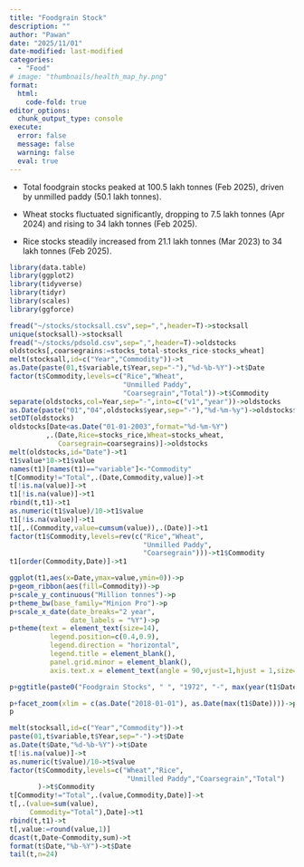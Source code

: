 ```yaml
---
title: "Foodgrain Stock"
description: ""
author: "Pawan"
date: "2025/11/01"
date-modified: last-modified
categories:
  - "Food"
# image: "thumbnails/health_map_hy.png"
format:
  html:
    code-fold: true
editor_options:
  chunk_output_type: console
execute:
  error: false
  message: false
  warning: false
  eval: true
---
```


+ Total foodgrain stocks peaked at 100.5 lakh tonnes (Feb 2025), driven by unmilled paddy (50.1 lakh tonnes).

+ Wheat stocks fluctuated significantly, dropping to 7.5 lakh tonnes (Apr 2024) and rising to 34 lakh tonnes (Feb 2025).

+ Rice stocks steadily increased from 21.1 lakh tonnes (Mar 2023) to 34 lakh tonnes (Feb 2025).
```r
library(data.table)
library(ggplot2)
library(tidyverse)
library(tidyr)
library(scales)
library(ggforce)

fread("~/stocks/stocksall.csv",sep=",",header=T)->stocksall
unique(stocksall)->stocksall
fread("~/stocks/pdsold.csv",sep=",",header=T)->oldstocks
oldstocks[,coarsegrains:=stocks_total-stocks_rice-stocks_wheat]
melt(stocksall,id=c("Year","Commodity"))->t
as.Date(paste(01,t$variable,t$Year,sep="-"),"%d-%b-%Y")->t$Date
factor(t$Commodity,levels=c("Rice","Wheat",
                            "Unmilled Paddy",
                            "Coarsegrain","Total"))->t$Commodity
separate(oldstocks,col=Year,sep="-",into=c("v1","year"))->oldstocks
as.Date(paste("01","04",oldstocks$year,sep="-"),"%d-%m-%y")->oldstocks$Date
setDT(oldstocks)
oldstocks[Date<as.Date("01-01-2003",format="%d-%m-%Y")
         ,.(Date,Rice=stocks_rice,Wheat=stocks_wheat,
            Coarsegrain=coarsegrains)]->oldstocks
melt(oldstocks,id="Date")->t1
t1$value*10->t1$value
names(t1)[names(t1)=="variable"]<-"Commodity"
t[Commodity!="Total",.(Date,Commodity,value)]->t
t[!is.na(value)]->t
t1[!is.na(value)]->t1
rbind(t,t1)->t1
as.numeric(t1$value)/10->t1$value
t1[!is.na(value)]->t1
t1[,.(Commodity,value=cumsum(value)),.(Date)]->t1
factor(t1$Commodity,levels=rev(c("Rice","Wheat",
                                 "Unmilled Paddy",
                                 "Coarsegrain")))->t1$Commodity
t1[order(Commodity,Date)]->t1

ggplot(t1,aes(x=Date,ymax=value,ymin=0))->p
p+geom_ribbon(aes(fill=Commodity))->p
p+scale_y_continuous("Million tonnes")->p
p+theme_bw(base_family="Minion Pro")->p
p+scale_x_date(date_breaks="2 year",
               date_labels = "%Y")->p
p+theme(text = element_text(size=14),
          legend.position=c(0.4,0.9),
          legend.direction = "horizontal",
          legend.title = element_blank(),
          panel.grid.minor = element_blank(),
          axis.text.x = element_text(angle = 90,vjust=1,hjust = 1,size=10))->p

p+ggtitle(paste0("Foodgrain Stocks", " ", "1972", "-", max(year(t1$Date))))->p

p+facet_zoom(xlim = c(as.Date("2018-01-01"), as.Date(max(t1$Date))))->p
p
```
```r
melt(stocksall,id=c("Year","Commodity"))->t
paste(01,t$variable,t$Year,sep="-")->t$Date
as.Date(t$Date,"%d-%b-%Y")->t$Date
t[!is.na(value)]->t
as.numeric(t$value)/10->t$value
factor(t$Commodity,levels=c("Wheat","Rice",
                             "Unmilled Paddy","Coarsegrain","Total")
       )->t$Commodity
t[Commodity!="Total",.(value,Commodity,Date)]->t
t[,.(value=sum(value),
     Commodity="Total"),Date]->t1
rbind(t,t1)->t
t[,value:=round(value,1)]
dcast(t,Date~Commodity,sum)->t
format(t$Date,"%b-%Y")->t$Date
tail(t,n=24)
```